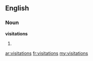 ==English==

===Noun===
'''visitations'''

# {{plural of|[[visitation]]}}

[[ar:visitations]]
[[fr:visitations]]
[[my:visitations]]